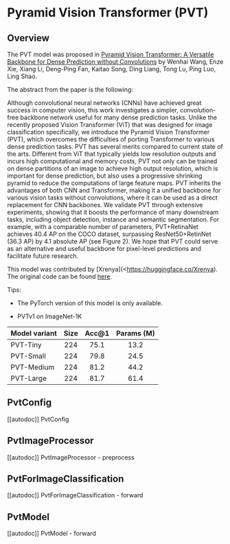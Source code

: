 <!--Copyright 2023 The HuggingFace Team. All rights reserved.

Licensed under the Apache License, Version 2.0 (the "License"); you may not use this file except in compliance with
the License. You may obtain a copy of the License at

http://www.apache.org/licenses/LICENSE-2.0

Unless required by applicable law or agreed to in writing, software distributed under the License is distributed on
an "AS IS" BASIS, WITHOUT WARRANTIES OR CONDITIONS OF ANY KIND, either express or implied. See the License for the
specific language governing permissions and limitations under the License.
-->

# Pyramid Vision Transformer (PVT)

## Overview

The PVT model was proposed in
[Pyramid Vision Transformer: A Versatile Backbone for Dense Prediction without Convolutions](https://arxiv.org/abs/2102.12122)
by Wenhai Wang, Enze Xie, Xiang Li, Deng-Ping Fan, Kaitao Song, Ding Liang, Tong Lu, Ping Luo, Ling Shao.

The abstract from the paper is the following:

Although convolutional neural networks (CNNs) have
achieved great success in computer vision, this work investigates a simpler, convolution-free backbone network useful
for many dense prediction tasks. Unlike the recently proposed Vision Transformer (ViT) that was designed for image
classification specifically, we introduce the Pyramid Vision Transformer (PVT), which overcomes the difficulties of
porting Transformer to various dense prediction tasks. PVT has several merits compared to current state of the arts.
Different from ViT that typically yields low resolution outputs and incurs high computational and memory costs, PVT
not only can be trained on dense partitions of an image to achieve high output resolution, which is important for
dense prediction, but also uses a progressive shrinking pyramid to reduce the computations of large feature maps.
PVT inherits the advantages of both CNN and Transformer, making it a unified backbone for various vision tasks without
convolutions, where it can be used as a direct replacement for CNN backbones. We validate PVT through extensive
experiments, showing that it boosts the performance of many downstream tasks, including object detection, instance
and semantic segmentation. For example, with a comparable number of parameters, PVT+RetinaNet achieves 40.4 AP on the
COCO dataset, surpassing ResNet50+RetinNet (36.3 AP) by 4.1 absolute AP (see Figure 2). We hope that PVT could serve
as an alternative and useful backbone for pixel-level predictions and facilitate future research.

This model was contributed by [Xrenya](<https://huggingface.co/Xrenya). The original code can be found [here](https://github.com/whai362/PVT).

Tips:

- The PyTorch version of this model is only available.

- PVTv1 on ImageNet-1K

| **Model variant**  |**Size** |**Acc@1**|**Params (M)**|
|--------------------|:-------:|:-------:|:------------:|
| PVT-Tiny           |    224  |   75.1  |     13.2     |
| PVT-Small          |    224  |   79.8  |     24.5     |
| PVT-Medium         |    224  |   81.2  |     44.2     |
| PVT-Large          |    224  |   81.7  |     61.4     |


## PvtConfig

[[autodoc]] PvtConfig

## PvtImageProcessor

[[autodoc]] PvtImageProcessor
    - preprocess

## PvtForImageClassification

[[autodoc]] PvtForImageClassification
    - forward

## PvtModel

[[autodoc]] PvtModel
    - forward